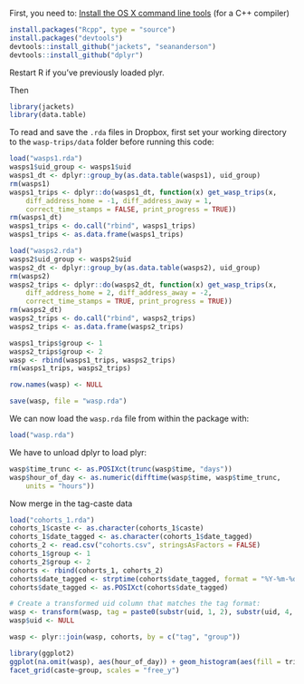 <!--
%\VignetteEngine{knitr}
%\VignetteIndexEntry{Make wasp data}
-->

First, you need to:
[Install the OS X command line tools](http://www.rstudio.com/ide/docs/packages/prerequisites) (for a C++ compiler)

```r
install.packages("Rcpp", type = "source")
install.packages("devtools")
devtools::install_github("jackets", "seananderson")
devtools::install_github("dplyr")
```

Restart R if you've previously loaded plyr.

Then

```r
library(jackets)
library(data.table)
```

To read and save the `.rda` files in Dropbox, first set your working
directory to the `wasp-trips/data` folder before running this code:

```r
load("wasps1.rda")
wasps1$uid_group <- wasps1$uid
wasps1_dt <- dplyr::group_by(as.data.table(wasps1), uid_group)
rm(wasps1)
wasps1_trips <- dplyr::do(wasps1_dt, function(x) get_wasp_trips(x,
    diff_address_home = -1, diff_address_away = 1,
    correct_time_stamps = FALSE, print_progress = TRUE))
rm(wasps1_dt)
wasps1_trips <- do.call("rbind", wasps1_trips)
wasps1_trips <- as.data.frame(wasps1_trips)

load("wasps2.rda")
wasps2$uid_group <- wasps2$uid
wasps2_dt <- dplyr::group_by(as.data.table(wasps2), uid_group)
rm(wasps2)
wasps2_trips <- dplyr::do(wasps2_dt, function(x) get_wasp_trips(x,
    diff_address_home = 2, diff_address_away = -2,
    correct_time_stamps = TRUE, print_progress = TRUE))
rm(wasps2_dt)
wasps2_trips <- do.call("rbind", wasps2_trips)
wasps2_trips <- as.data.frame(wasps2_trips)

wasps1_trips$group <- 1
wasps2_trips$group <- 2
wasp <- rbind(wasps1_trips, wasps2_trips)
rm(wasps1_trips, wasps2_trips)

row.names(wasp) <- NULL

save(wasp, file = "wasp.rda")
```

We can now load the `wasp.rda` file from within the package with:

```r
load("wasp.rda")
```

We have to unload dplyr to load plyr:

```r
wasp$time_trunc <- as.POSIXct(trunc(wasp$time, "days"))
wasp$hour_of_day <- as.numeric(difftime(wasp$time, wasp$time_trunc,
    units = "hours"))
```

Now merge in the tag-caste data

```r
load("cohorts_1.rda")
cohorts_1$caste <- as.character(cohorts_1$caste)
cohorts_1$date_tagged <- as.character(cohorts_1$date_tagged)
cohorts_2 <- read.csv("cohorts.csv", stringsAsFactors = FALSE)
cohorts_1$group <- 1
cohorts_2$group <- 2
cohorts <- rbind(cohorts_1, cohorts_2)
cohorts$date_tagged <- strptime(cohorts$date_tagged, format = "%Y-%m-%d")
cohorts$date_tagged <- as.POSIXct(cohorts$date_tagged)

# Create a transformed uid column that matches the tag format:
wasp <- transform(wasp, tag = paste0(substr(uid, 1, 2), substr(uid, 4, 5)))
wasp$uid <- NULL

wasp <- plyr::join(wasp, cohorts, by = c("tag", "group"))
```

```r
library(ggplot2)
ggplot(na.omit(wasp), aes(hour_of_day)) + geom_histogram(aes(fill = trips)) +
facet_grid(caste~group, scales = "free_y")
```

